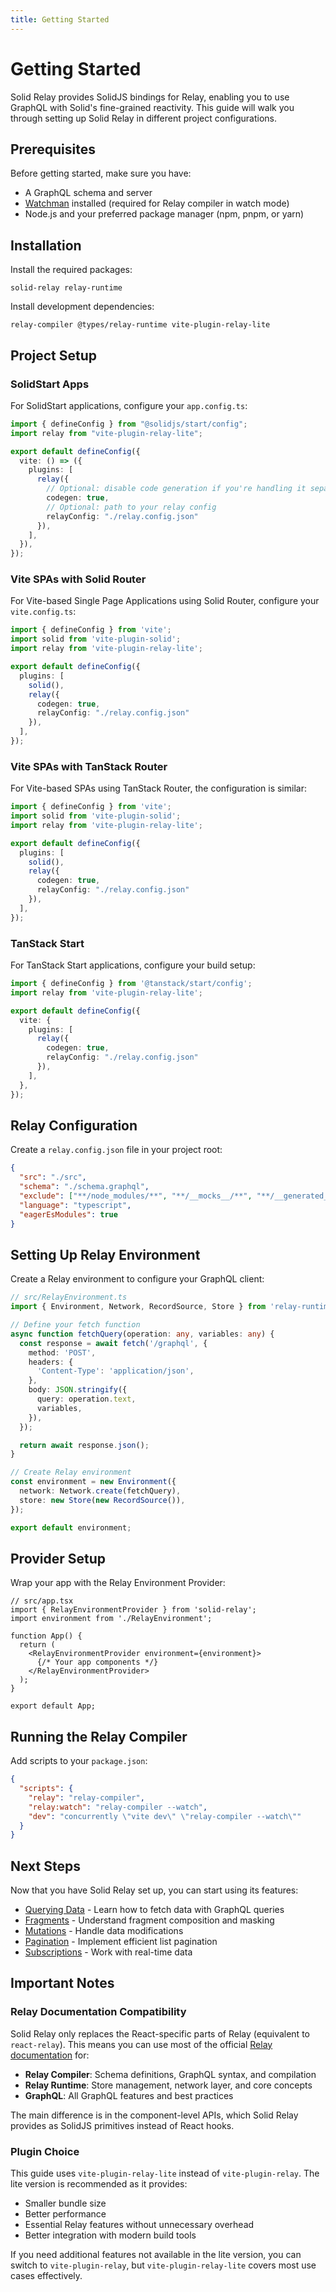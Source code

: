 ```yaml
---
title: Getting Started
---
```


# Getting Started

Solid Relay provides SolidJS bindings for Relay, enabling you to use GraphQL with Solid's fine-grained reactivity. This guide will walk you through setting up Solid Relay in different project configurations.

## Prerequisites

Before getting started, make sure you have:

- A GraphQL schema and server
- [Watchman](https://facebook.github.io/watchman/) installed (required for Relay compiler in watch mode)
- Node.js and your preferred package manager (npm, pnpm, or yarn)

## Installation

Install the required packages:

```package-install
solid-relay relay-runtime
```

Install development dependencies:

```package-install-dev
relay-compiler @types/relay-runtime vite-plugin-relay-lite
```

## Project Setup

### SolidStart Apps

For SolidStart applications, configure your `app.config.ts`:

```typescript
import { defineConfig } from "@solidjs/start/config";
import relay from "vite-plugin-relay-lite";

export default defineConfig({
  vite: () => ({
    plugins: [
      relay({
        // Optional: disable code generation if you're handling it separately
        codegen: true,
        // Optional: path to your relay config
        relayConfig: "./relay.config.json"
      }),
    ],
  }),
});
```

### Vite SPAs with Solid Router

For Vite-based Single Page Applications using Solid Router, configure your `vite.config.ts`:

```typescript
import { defineConfig } from 'vite';
import solid from 'vite-plugin-solid';
import relay from 'vite-plugin-relay-lite';

export default defineConfig({
  plugins: [
    solid(),
    relay({
      codegen: true,
      relayConfig: "./relay.config.json"
    }),
  ],
});
```

### Vite SPAs with TanStack Router

For Vite-based SPAs using TanStack Router, the configuration is similar:

```typescript
import { defineConfig } from 'vite';
import solid from 'vite-plugin-solid';
import relay from 'vite-plugin-relay-lite';

export default defineConfig({
  plugins: [
    solid(),
    relay({
      codegen: true,
      relayConfig: "./relay.config.json"
    }),
  ],
});
```

### TanStack Start

For TanStack Start applications, configure your build setup:

```typescript
import { defineConfig } from '@tanstack/start/config';
import relay from 'vite-plugin-relay-lite';

export default defineConfig({
  vite: {
    plugins: [
      relay({
        codegen: true,
        relayConfig: "./relay.config.json"
      }),
    ],
  },
});
```

## Relay Configuration

Create a `relay.config.json` file in your project root:

```json
{
  "src": "./src",
  "schema": "./schema.graphql",
  "exclude": ["**/node_modules/**", "**/__mocks__/**", "**/__generated__/**"],
  "language": "typescript",
  "eagerEsModules": true
}
```

## Setting Up Relay Environment

Create a Relay environment to configure your GraphQL client:

```typescript
// src/RelayEnvironment.ts
import { Environment, Network, RecordSource, Store } from 'relay-runtime';

// Define your fetch function
async function fetchQuery(operation: any, variables: any) {
  const response = await fetch('/graphql', {
    method: 'POST',
    headers: {
      'Content-Type': 'application/json',
    },
    body: JSON.stringify({
      query: operation.text,
      variables,
    }),
  });

  return await response.json();
}

// Create Relay environment
const environment = new Environment({
  network: Network.create(fetchQuery),
  store: new Store(new RecordSource()),
});

export default environment;
```

## Provider Setup

Wrap your app with the Relay Environment Provider:

```tsx
// src/app.tsx
import { RelayEnvironmentProvider } from 'solid-relay';
import environment from './RelayEnvironment';

function App() {
  return (
    <RelayEnvironmentProvider environment={environment}>
      {/* Your app components */}
    </RelayEnvironmentProvider>
  );
}

export default App;
```

## Running the Relay Compiler

Add scripts to your `package.json`:

```json
{
  "scripts": {
    "relay": "relay-compiler",
    "relay:watch": "relay-compiler --watch",
    "dev": "concurrently \"vite dev\" \"relay-compiler --watch\""
  }
}
```

## Next Steps

Now that you have Solid Relay set up, you can start using its features:

- [Querying Data](/guide/querying) - Learn how to fetch data with GraphQL queries
- [Fragments](/guide/fragments) - Understand fragment composition and masking
- [Mutations](/guide/mutations) - Handle data modifications
- [Pagination](/guide/pagination) - Implement efficient list pagination
- [Subscriptions](/guide/subscriptions) - Work with real-time data

## Important Notes

### Relay Documentation Compatibility

Solid Relay only replaces the React-specific parts of Relay (equivalent to `react-relay`). This means you can use most of the official [Relay documentation](https://relay.dev/docs/) for:

- **Relay Compiler**: Schema definitions, GraphQL syntax, and compilation
- **Relay Runtime**: Store management, network layer, and core concepts
- **GraphQL**: All GraphQL features and best practices

The main difference is in the component-level APIs, which Solid Relay provides as SolidJS primitives instead of React hooks.

### Plugin Choice

This guide uses `vite-plugin-relay-lite` instead of `vite-plugin-relay`. The lite version is recommended as it provides:

- Smaller bundle size
- Better performance
- Essential Relay features without unnecessary overhead
- Better integration with modern build tools

If you need additional features not available in the lite version, you can switch to `vite-plugin-relay`, but `vite-plugin-relay-lite` covers most use cases effectively.
